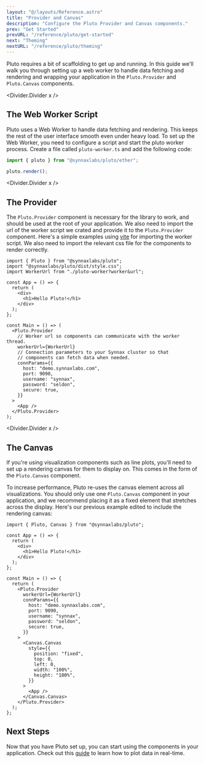 ```yaml
---
layout: "@/layouts/Reference.astro"
title: "Provider and Canvas"
description: "Configure the Pluto Provider and Canvas components."
prev: "Get Started"
prevURL: "/reference/pluto/get-started"
next: "Theming"
nextURL: "/reference/pluto/theming"
---
```



Pluto requires a bit of scaffolding to get up and running. In this guide we'll walk you
through setting up a web worker to handle data fetching and rendering and wrapping your
application in the `Pluto.Provider` and `Pluto.Canvas` components.

<Divider.Divider x />

## The Web Worker Script

Pluto uses a Web Worker to handle data fetching and rendering. This keeps the rest of
the user interface smooth even under heavy load. To set up the Web Worker, you need to
configure a script and start the pluto worker process. Create a file called
`pluto-worker.ts` and add the following code:

```typescript
import { pluto } from "@synnaxlabs/pluto/ether";

pluto.render();
```

<Divider.Divider x />

## The Provider

The `Pluto.Provider` component is necessary for the library to work, and should be used
at the root of your application. We also need to import the url of the worker script we
crated and provide it to the `Pluto.Provider` component. Here's a simple examples using
[vite](https://vitejs.dev/) for importing the worker script. We also need to import the
relevant css file for the components to render correctly.

```tsx
import { Pluto } from "@synnaxlabs/pluto";
import "@synnaxlabs/pluto/dist/style.css";
import WorkerUrl from "./pluto-worker?worker&url";

const App = () => {
  return (
    <div>
      <h1>Hello Pluto!</h1>
    </div>
  );
};

const Main = () => (
  <Pluto.Provider
    // Worker url so components can communicate with the worker thread.
    workerUrl={WorkerUrl}
    // Connection parameters to your Synnax cluster so that
    // components can fetch data when needed.
    connParams={{
      host: "demo.synnaxlabs.com",
      port: 9090,
      username: "synnax",
      password: "seldon",
      secure: true,
    }}
  >
    <App />
  </Pluto.Provider>
);
```

<Divider.Divider x />

## The Canvas

If you're using visualization components such as line plots, you'll need to set up a
rendering canvas for them to display on. This comes in the form of the `Pluto.Canvas`
component.

To increase performance, Pluto re-uses the canvas element across all visualizations. You
should only use one `Pluto.Canvas` component in your application, and we recommend
placing it as a fixed element that stretches across the display. Here's our previous
example edited to include the rendering canvas:

```tsx
import { Pluto, Canvas } from "@synnaxlabs/pluto";

const App = () => {
  return (
    <div>
      <h1>Hello Pluto!</h1>
    </div>
  );
};

const Main = () => {
  return (
    <Pluto.Provider
      workerUrl={WorkerUrl}
      connParams={{
        host: "demo.synnaxlabs.com",
        port: 9090,
        username: "synnax",
        password: "seldon",
        secure: true,
      }}
    >
      <Canvas.Canvas
        style={{
          position: "fixed",
          top: 0,
          left: 0,
          width: "100%",
          height: "100%",
        }}
      >
        <App />
      </Canvas.Canvas>
    </Pluto.Provider>
  );
};
```

## Next Steps

Now that you have Pluto set up, you can start using the components in your application.
Check out this [guide](/reference/pluto/line-plot) to learn how to plot data in
real-time.
